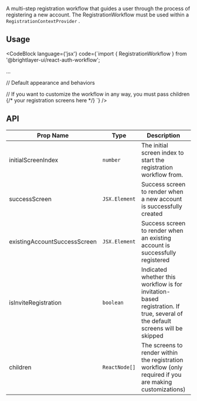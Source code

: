 
A multi-step registration workflow that guides a user through the process of registering a new account. The RegistrationWorkflow must be used within a `RegistrationContextProvider` .

## Usage

<CodeBlock
    language={'jsx'}
    code={`import { RegistrationWorkflow } from '@brightlayer-ui/react-auth-workflow';

...

// Default appearance and behaviors
<RegistrationWorkflow />

// If you want to customize the workflow in any way, you must pass children
<RegistrationWorkflow>
  {/* your registration screens here */}
</RegistrationWorkflow>`}
/>

## API

| Prop Name | Type | Description | Default |
|---|---|---|---|
| initialScreenIndex | `number` | The initial screen index to start the registration workflow from. | `0` |
| successScreen | `JSX.Element` | Success screen to render when a new account is successfully created |  |
| existingAccountSuccessScreen | `JSX.Element` | Success screen to render when an existing account is successfully registered |  |
| isInviteRegistration | `boolean` | Indicated whether this workflow is for invitation-based registration. If true, several of the default screens will be skipped | `false` |
| children | `ReactNode[]` | The screens to render within the registration workflow (only required if you are making customizations) | Eula, CreateAccount, VerifyCode, CreatePassword, AccountDetails |
